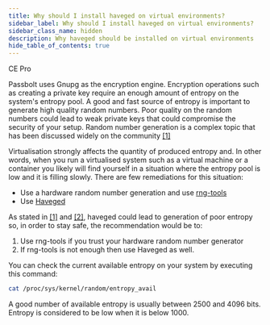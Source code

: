 ```yaml
---
title: Why should I install haveged on virtual environments?
sidebar_label: Why should I install haveged on virtual environments?
sidebar_class_name: hidden
description: Why haveged should be installed on virtual environments
hide_table_of_contents: true
---
```



<div style={{display: "flex", gap: "1rem"}}>
  <Chips link="https://www.passbolt.com/ce/docker" isUnderMainTitle={true}>CE</Chips>
  <Chips link="https://www.passbolt.com/pricing/pro" isUnderMainTitle={true}>Pro</Chips>
</div>

Passbolt uses Gnupg as the encryption engine. Encryption operations such as creating a private key require an enough amount of entropy on the system's entropy pool.
A good and fast source of entropy is important to generate high quality random numbers. Poor quality on the random numbers could lead to weak private keys that
could compromise the security of your setup.
Random number generation is a complex topic that has been discussed widely on the community [[1]](https://lwn.net/Articles/525459/)

Virtualisation strongly affects the quantity of produced entropy and. In other words, when you run a virtualised system such as a virtual machine or a container you likely
will find yourself in a situation where the entropy pool is low and it is filling slowly. There are few remediations for this situation:

- Use a hardware random number generation and use [rng-tools](https://github.com/nhorman/rng-tools)
- Use [Haveged](https://www.issihosts.com/haveged/)

As stated in [[1]](https://lwn.net/Articles/525459/) and [[2]](https://security.stackexchange.com/questions/34523/is-it-appropriate-to-use-haveged-as-a-source-of-entropy-on-virtual-machines), haveged could lead
to generation of poor entropy so, in order to stay safe, the recommendation would be to:

1. Use rng-tools if you trust your hardware random number generator
2. If rng-tools is not enough then use Haveged as well.

You can check the current available entropy on your system by executing this command:

```bash
cat /proc/sys/kernel/random/entropy_avail
```

A good number of available entropy is usually between 2500 and 4096 bits. Entropy is considered to be low when it is below 1000.
